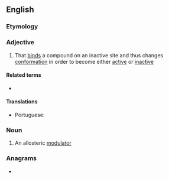 ==English==

===Etymology===
{{prefix|en|allo|gloss1=other|steric|gloss2=arrangement of atoms in space}}

===Adjective===
{{en-adj}}

# {{lb|en|biochemistry|of an enzyme}} That [[bind]]s a compound on an inactive site and thus changes [[conformation]] in order to become either [[active]] or [[inactive]]

====Related terms====
* {{l|en|allostery}}

====Translations====
{{trans-top|of an enzyme: that binds a compound on an inactive site}}
* Portuguese: {{t|pt|alostérico}}
{{trans-mid}}
{{trans-bottom}}

===Noun===
{{en-noun}}

# {{lb|en|biochemistry}} An allosteric [[modulator]]

===Anagrams===
* {{anagrams|en|a=aceillorst|cloisteral|corallites|sclerotial}}